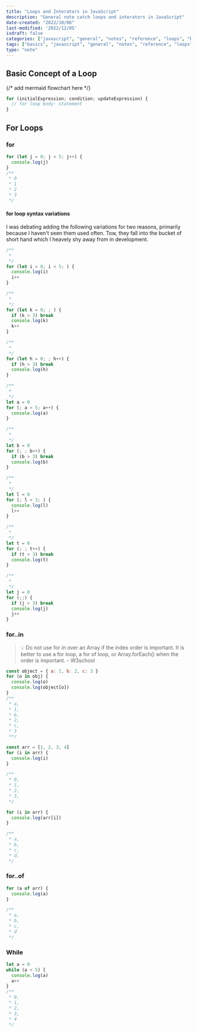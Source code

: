 ```yaml
---
title: "Loops and Interators in JavaScript"
description: "General note catch loops and interators in JavaScript"
date-created: "2022/10/06"
last-modified: '2022/12/05'
isdraft: false
categories: ["javascript", "general", "notes", "reference", "loops", "basics"]
tags: ["basics", "javascript", "general", "notes", "reference", "loops"]
type: "note"
---
```


## Basic Concept of a Loop

{/* add mermaid flowchart here */}

```js
for (initialExpression; condition; updateExpression) {
  // for loop body: statement
}
```

## For Loops

### for

```js
for (let j = 0; j < 5; j++) {
  console.log(j)
}
/**
 * 0
 * 1
 * 2
 * 3
 */
```

#### for loop syntax variations

I was debating adding the following variations for two reasons, primarily because I haven't seen them used often. Tow, they fall into the bucket of short hand which I heavely shy away from in development.

```js
/**
 *
 */
for (let i = 0; i < 5; ) {
  console.log(i)
  i++
}

/**
 *
 */
for (let k = 0; ; ) {
  if (k > 3) break
  console.log(k)
  k++
}

/**
 *
 */
for (let h = 0; ; h++) {
  if (h > 3) break
  console.log(h)
}

/**
 *
 */
let a = 0
for (; a < 5; a++) {
  console.log(a)
}

/**
 *
 */
let b = 0
for (; ; b++) {
  if (b > 3) break
  console.log(b)
}

/**
 *
 */
let l = 0
for (; l < 3; ) {
  console.log(l)
  l++
}

/**
 *
 */
let t = 0
for (; ; t++) {
  if (t > 3) break
  console.log(t)
}

/**
 *
 */
let j = 0
for (;;) {
  if (j > 3) break
  console.log(j)
  j++
}
```

### for..in

> 💡 Do not use for in over an Array if the index order is important.
> It is better to use a for loop, a for of loop, or Array.forEach() when the order is important. - W3school

```js
const object = { a: 1, b: 2, c: 3 }
for (o in obj) {
  console.log(o)
  console.log(object[o])
}
/**
 * a,
 * 1,
 * b,
 * 2,
 * c,
 * 3
 **/
```

```js
const arr = [1, 2, 3, 4]
for (i in arr) {
  console.log(i)
}

/**
 * 0,
 * 1,
 * 2,
 * 3,
 */
```

```js
for (i in arr) {
  console.log(arr[i])
}

/**
 * a,
 * b,
 * c,
 * d,
 */
```

### for..of

```js
for (a of arr) {
  console.log(a)
}

/**
 * a,
 * b,
 * c,
 * d
 */
```

### While

```js
let a = 0
while (a < 5) {
  console.log(a)
  a++
}
/**
 * 0,
 * 1,
 * 2,
 * 3,
 * 4
 */
```
